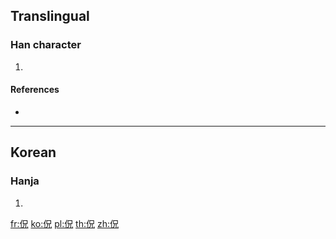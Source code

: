 ==Translingual==

===Han character===
{{Han char|rn=9|rad=人|as=05|sn=7|four=26210|canj=ORHU|ids=⿰亻兄}}

# {{defn|Han|sort=人05}}

====References====
* {{Han ref|kx=0100.021|dkj=|dj=|hdz=|uh=3446|ud=13382|bh=|bd=}}

----

==Korean==

===Hanja===
{{ko-hanja|hangeul=이|rv=i|mr=i|y=i|eumhun=게으르다|ehrv=geeureuda|ehmr=keŭrŭda|ehy=keuluta}}

# {{defn|lang=ko|sort=人05}}

[[fr:㑆]]
[[ko:㑆]]
[[pl:㑆]]
[[th:㑆]]
[[zh:㑆]]